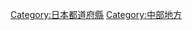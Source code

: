 {{Catnav|頁面分類|各種主題的頁面分類|按國家分類|各國行政區劃|日本行政區劃|日本都道府縣}}
{{catmore}}
{{日本行政區劃分類導航|}}
{{Commons category|Yamanashi prefecture}}

{{DEFAULTSORT:Yamanashi}}
[[Category:日本都道府縣|Category:日本都道府縣]]
[[Category:中部地方|Category:中部地方]]